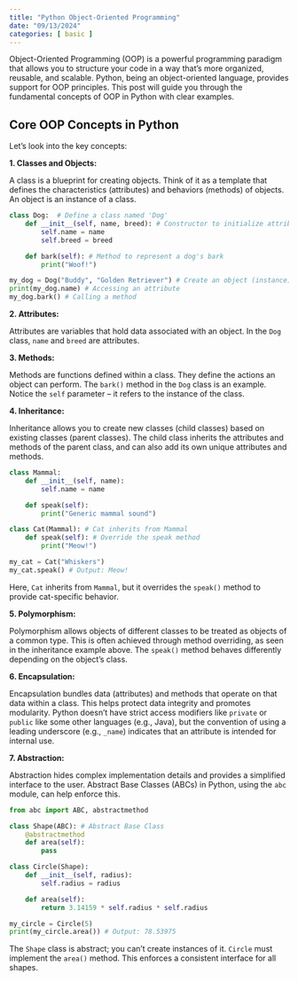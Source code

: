 ```yaml
---
title: "Python Object-Oriented Programming"
date: "09/13/2024"
categories: [ basic ]
---
```



Object-Oriented Programming (OOP) is a powerful programming paradigm that allows you to structure your code in a way that's more organized, reusable, and scalable. Python, being an object-oriented language, provides support for OOP principles. This post will guide you through the fundamental concepts of OOP in Python with clear examples.


## Core OOP Concepts in Python

Let's look into the key concepts:

**1. Classes and Objects:**

A class is a blueprint for creating objects.  Think of it as a template that defines the characteristics (attributes) and behaviors (methods) of objects. An object is an instance of a class.

```python
class Dog:  # Define a class named 'Dog'
    def __init__(self, name, breed): # Constructor to initialize attributes
        self.name = name
        self.breed = breed

    def bark(self): # Method to represent a dog's bark
        print("Woof!")

my_dog = Dog("Buddy", "Golden Retriever") # Create an object (instance) of the Dog class
print(my_dog.name) # Accessing an attribute
my_dog.bark() # Calling a method
```

**2. Attributes:**

Attributes are variables that hold data associated with an object. In the `Dog` class, `name` and `breed` are attributes.


**3. Methods:**

Methods are functions defined within a class. They define the actions an object can perform. The `bark()` method in the `Dog` class is an example.  Notice the `self` parameter – it refers to the instance of the class.


**4. Inheritance:**

Inheritance allows you to create new classes (child classes) based on existing classes (parent classes). The child class inherits the attributes and methods of the parent class, and can also add its own unique attributes and methods.

```python
class Mammal:
    def __init__(self, name):
        self.name = name

    def speak(self):
        print("Generic mammal sound")

class Cat(Mammal): # Cat inherits from Mammal
    def speak(self): # Override the speak method
        print("Meow!")

my_cat = Cat("Whiskers")
my_cat.speak() # Output: Meow!
```

Here, `Cat` inherits from `Mammal`, but it overrides the `speak()` method to provide cat-specific behavior.


**5. Polymorphism:**

Polymorphism allows objects of different classes to be treated as objects of a common type.  This is often achieved through method overriding, as seen in the inheritance example above.  The `speak()` method behaves differently depending on the object's class.


**6. Encapsulation:**

Encapsulation bundles data (attributes) and methods that operate on that data within a class.  This helps protect data integrity and promotes modularity.  Python doesn't have strict access modifiers like `private` or `public` like some other languages (e.g., Java), but the convention of using a leading underscore (e.g., `_name`) indicates that an attribute is intended for internal use.


**7. Abstraction:**

Abstraction hides complex implementation details and provides a simplified interface to the user.  Abstract Base Classes (ABCs) in Python, using the `abc` module, can help enforce this.


```python
from abc import ABC, abstractmethod

class Shape(ABC): # Abstract Base Class
    @abstractmethod
    def area(self):
        pass

class Circle(Shape):
    def __init__(self, radius):
        self.radius = radius

    def area(self):
        return 3.14159 * self.radius * self.radius

my_circle = Circle(5)
print(my_circle.area()) # Output: 78.53975
```

The `Shape` class is abstract; you can't create instances of it.  `Circle` must implement the `area()` method. This enforces a consistent interface for all shapes.
